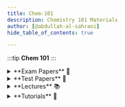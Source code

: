 ```yaml
---
title: Chem-101
description: Chemistry 101 Materials
author: [@abdullah-al-sahrani]
hide_table_of_contents: true

---
```




:::tip **Chem 101**
:::

<details>
<summary>**Exam Papers** 📄</summary>

### Main Exams
- <AuthenticatedLink href="https://drive.google.com/file/d/11wdd8AnoMsBPsceOEDJvEgjBJNDrITiB/view?usp=drive_link" Icon={FaFileAlt} title="2013-2014 Exam" year="2014"/>
- <AuthenticatedLink href="https://drive.google.com/file/d/1hEnn_cDf2sVqAtJ8sCGzZ7EokJ5ydQ8W/view?usp=drive_link" Icon={FaFileAlt} title="2014-2015 Exam" year="2015"/>
- <AuthenticatedLink href="https://drive.google.com/file/d/1Y-6DDkMjywtc7tN3PA43ZQKUtW-vpRet/view?usp=drive_link" Icon={FaFileAlt} title="2015-2016 Exam" year="2016"/>
- <AuthenticatedLink href="https://drive.google.com/file/d/1XRsowTaxQeGD1-_38eHbHEm8Vw3KAqXf/view?usp=drive_link" Icon={FaFileAlt} title="2016-2017 Exam" year="2017"/>
- <AuthenticatedLink href="https://drive.google.com/file/d/1_jR3cglLUYOawy1qJDUo9n-efl82JRU1/view?usp=drive_link" Icon={FaFileAlt} title="2019 Exam" year="2019"/>
- <AuthenticatedLink href="https://drive.google.com/file/d/1xxuLxce9S3SbSo6G4LGEVlIustVqAhR2/view?usp=drive_link" Icon={FaFileAlt} title="2021 Exam" year="2021"/>
- <AuthenticatedLink href="https://drive.google.com/file/d/1vrstPiwmS0CrhvClewi-JP6ONA6jLuBa/view?usp=drive_link" Icon={FaFileAlt} title="2022 Exam" year="2022"/>
- <AuthenticatedLink href="https://drive.google.com/file/d/17PhCc46tv07fVf3BDDzGN6C3fbw5Ta3i/view?usp=drive_link" Icon={FaFileAlt} title="2023 Exam" year="2023"/>
- <AuthenticatedLink href="https://drive.google.com/file/d/1KbtBhyE6XTyvHECjGp1ua7e4uDXQjG8_/view?usp=drive_link" Icon={FaClipboardCheck} title="2015 Exam with Solutions" year="2015"/>
- <AuthenticatedLink href="https://drive.google.com/file/d/1W2b_DLVJAxeP5004TabtsCbAUJrtnPtt/view?usp=drive_link" Icon={FaClipboardCheck} title="2015 Supplementary Exam with Solutions" year="2015"/>

### Supplementary Exams
- <AuthenticatedLink href="https://drive.google.com/file/d/1gOCyj8ayphtiyrKtzeTnHvswyOVvUHa-/view?usp=drive_link" Icon={FaFileAlt} title="2016 Supplementary Exam" year="2016"/>
- <AuthenticatedLink href="https://drive.google.com/file/d/16VDWGgt2PzAEco8Mi1h8jNK7_wZqIBxG/view?usp=drive_link" Icon={FaFileAlt} title="2019 Supplementary Exam" year="2019"/>

</details>

<details>
<summary>**Test Papers** 📝</summary>

### Test Papers
- <AuthenticatedLink href="https://drive.google.com/file/d/1e9L9iTJxSEKgtrytoX4gypHUpoVHd2au/view?usp=sharing" Icon={FaPencilAlt} title="2020-2021 Test 1 Attempted" year="2021"/>
- <AuthenticatedLink href="https://drive.google.com/file/d/1O1hU-9BrhEvJ0y3RuK8Od-ht_tozfX9d/view?usp=drive_link" Icon={FaPencilAlt} title="2021-2022 Test 1 Paper" year="2022"/>
- <AuthenticatedLink href="https://drive.google.com/file/d/1O1hU-9BrhEvJ0y3RuK8Od-ht_tozfX9d/view?usp=drive_link" Icon={FaPencilAlt} title="2021-2022 Test 2 Paper" year="2022"/>

### Test Papers with Answer Keys
- <AuthenticatedLink href="https://drive.google.com/file/d/1PHdWupw7YXuydMSabBejbHN7nh0KfDF2/view?usp=sharing" Icon={FaClipboardCheck} title="2015 Test 2 Marking Key" year="2015"/>
- <AuthenticatedLink href="https://drive.google.com/file/d/1G6wVO5KXUkyFbueSAYbImSbm1RL3yeKC/view?usp=drive_link" Icon={FaClipboardCheck} title="2016-2017 Test 2 with Solutions" year="2017"/>
- <AuthenticatedLink href="https://drive.google.com/file/d/15mRG0M7KHgvhL3FZt1RJhTpJAjDQPzUP/view?usp=drive_link" Icon={FaClipboardCheck} title="2017-2018 Test 2 with Solutions" year="2018"/>
- <AuthenticatedLink href="https://drive.google.com/file/d/1IB2GFHsTvHtzQJU398yW-dWqB-k2L5Rp/view?usp=drive_link" Icon={FaClipboardCheck} title="2019 Test 1 with Solutions" year="2019"/>
- <AuthenticatedLink href="https://drive.google.com/file/d/1Dlr69rxXCOdxTWtrzLAOQhHDAuCzUJOP/view?usp=drive_link" Icon={FaClipboardCheck} title="2019 Test 2 with Solutions" year="2019"/>

</details>

<details>
<summary>**Lectures** 📚</summary>

:::warning **Material may not be uploaded for this section**
You can contribute if you have resources.
:::
</details>

<details>
<summary>**Tutorials** 📘</summary>

### Main
- <AuthenticatedLink href="https://drive.google.com/file/d/14yLKIYSyK3iC6FKL053cEkHjELPML_rs/view?usp=drive_link" Icon={FaBook} title="Tutorial 2: Heterogeneous and Ionic Equilibria 1" year="2019"/>
- <AuthenticatedLink href="https://drive.google.com/file/d/1hLA22py4CiFu5GcHjLlHp81JL4tlR61Q/view?usp=sharing" Icon={FaBook} title="Tutorial 3 from 2019-2020" year="2020"/>
- <AuthenticatedLink href="https://drive.google.com/file/d/1doqAySZMZ4ixG3-cN0rkmzdcPEnqzi32/view?usp=drive_link" Icon={FaBook} title="Tutorial 4: Colligative Properties of Solutions" year="2021"/>

### Recent Tutorial Solutions
- <AuthenticatedLink href="https://drive.google.com/file/d/1Ui0R5xjtBLu5PLUvUnR8kCZtbwii-063/view?usp=drive_link" Icon={FaClipboardCheck} title="CHEM 101 Tutorial L1" year="2022"/>
- <AuthenticatedLink href="https://drive.google.com/file/d/1V5-DOGDhWs-_5ya9dVcZJIazRb_uteWl/view?usp=drive_link" Icon={FaClipboardCheck} title="CHEM 101 Tutorial L2" year="2022"/>
- <AuthenticatedLink href="https://drive.google.com/file/d/1pvk6cLyQVkVOK8PunkTYAGGIKOdC1w3-/view?usp=drive_link" Icon={FaClipboardCheck} title="CHEM 101 Tutorial L3" year="2023"/>

### Past Solutions
- <AuthenticatedLink href="https://drive.google.com/file/d/1qn7eZe2_th0lezDLqcxkmjSlOzgc61IC/view?usp=drive_link" Icon={FaClipboardCheck} title="Tutorial 2 Solutions" year="2015"/>
- <AuthenticatedLink href="https://drive.google.com/file/d/127gfMCtxipHILATvSX0xnoZkhAJxLW1r/view?usp=drive_link" Icon={FaClipboardCheck} title="Tutorial 4 Solutions" year="2015"/>

</details>
